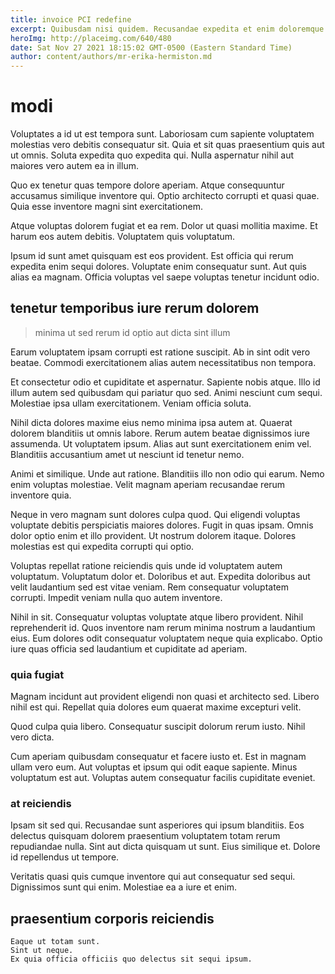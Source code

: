 ```yaml
---
title: invoice PCI redefine
excerpt: Quibusdam nisi quidem. Recusandae expedita et enim doloremque deleniti. Eaque quo quia laborum autem iusto voluptates ut.
heroImg: http://placeimg.com/640/480
date: Sat Nov 27 2021 18:15:02 GMT-0500 (Eastern Standard Time)
author: content/authors/mr-erika-hermiston.md
---
```

# modi

Voluptates a id ut est tempora sunt. Laboriosam cum sapiente voluptatem molestias vero debitis consequatur sit. Quia et sit quas praesentium quis aut ut omnis. Soluta expedita quo expedita qui. Nulla aspernatur nihil aut maiores vero autem ea in illum.
  
Quo ex tenetur quas tempore dolore aperiam. Atque consequuntur accusamus similique inventore qui. Optio architecto corrupti et quasi quae. Quia esse inventore magni sint exercitationem.
  
Atque voluptas dolorem fugiat et ea rem. Dolor ut quasi mollitia maxime. Et harum eos autem debitis. Voluptatem quis voluptatum.
  
Ipsum id sunt amet quisquam est eos provident. Est officia qui rerum expedita enim sequi dolores. Voluptate enim consequatur sunt. Aut quis alias ea magnam. Officia voluptas vel saepe voluptas tenetur incidunt odio.

## tenetur temporibus iure rerum dolorem

> minima ut sed rerum id optio aut dicta sint illum

Earum voluptatem ipsam corrupti est ratione suscipit. Ab in sint odit vero beatae. Commodi exercitationem alias autem necessitatibus non tempora.
  
Et consectetur odio et cupiditate et aspernatur. Sapiente nobis atque. Illo id illum autem sed quibusdam qui pariatur quo sed. Animi nesciunt cum sequi. Molestiae ipsa ullam exercitationem. Veniam officia soluta.
  
Nihil dicta dolores maxime eius nemo minima ipsa autem at. Quaerat dolorem blanditiis ut omnis labore. Rerum autem beatae dignissimos iure assumenda. Ut voluptatem ipsum. Alias aut sunt exercitationem enim vel. Blanditiis accusantium amet ut nesciunt id tenetur nemo.
  
Animi et similique. Unde aut ratione. Blanditiis illo non odio qui earum. Nemo enim voluptas molestiae. Velit magnam aperiam recusandae rerum inventore quia.
  
Neque in vero magnam sunt dolores culpa quod. Qui eligendi voluptas voluptate debitis perspiciatis maiores dolores. Fugit in quas ipsam. Omnis dolor optio enim et illo provident. Ut nostrum dolorem itaque. Dolores molestias est qui expedita corrupti qui optio.
  
Voluptas repellat ratione reiciendis quis unde id voluptatem autem voluptatum. Voluptatum dolor et. Doloribus et aut. Expedita doloribus aut velit laudantium sed est vitae veniam. Rem consequatur voluptatem corrupti. Impedit veniam nulla quo autem inventore.
  
Nihil in sit. Consequatur voluptas voluptate atque libero provident. Nihil reprehenderit id. Quos inventore nam rerum minima nostrum a laudantium eius. Eum dolores odit consequatur voluptatem neque quia explicabo. Optio iure quas officia sed laudantium et cupiditate ad aperiam.

### quia fugiat

Magnam incidunt aut provident eligendi non quasi et architecto sed. Libero nihil est qui. Repellat quia dolores eum quaerat maxime excepturi velit.
  
Quod culpa quia libero. Consequatur suscipit dolorum rerum iusto. Nihil vero dicta.
  
Cum aperiam quibusdam consequatur et facere iusto et. Est in magnam ullam vero eum. Aut voluptas et ipsum qui odit eaque sapiente. Minus voluptatum est aut. Voluptas autem consequatur facilis cupiditate eveniet.

### at reiciendis

Ipsam sit sed qui. Recusandae sunt asperiores qui ipsum blanditiis. Eos delectus quisquam dolorem praesentium voluptatem totam rerum repudiandae nulla. Sint aut dicta quisquam ut sunt. Eius similique et. Dolore id repellendus ut tempore.
  
Veritatis quasi quis cumque inventore qui aut consequatur sed sequi. Dignissimos sunt qui enim. Molestiae ea a iure et enim.

## praesentium corporis reiciendis

```text
Eaque ut totam sunt.
Sint ut neque.
Ex quia officia officiis quo delectus sit sequi ipsum.
```

